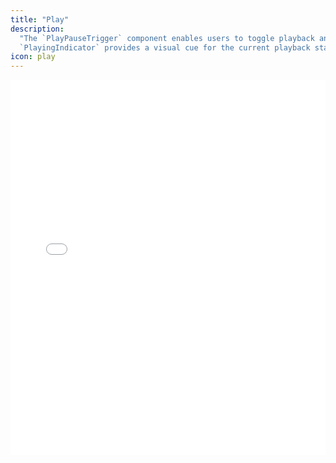 ```yaml
---
title: "Play"
description:
  "The `PlayPauseTrigger` component enables users to toggle playback and the
  `PlayingIndicator` provides a visual cue for the current playback state."
icon: play
---
```


<iframe
  src={`https://ui-kit-docs-embed.vercel.app/player/play`}
  height="600px"
  width="100%"
  frameBorder="0"
  allowFullScreen
  allow="autoplay; encrypted-media; fullscreen; picture-in-picture; display-capture; camera; microphone"
  style={{
    borderRadius: 10,
    backgroundColor: "black",
  }}
/>

<Info>
  `PlayPauseTrigger` and `PlayingIndicator` integrate together to form the
  typical play/pause interaction for media players. They do not have to be used
  together and can combine with other components.
</Info>

## Features

- Controls the playback state and conditionally renders based on playing status,
  customizable with the `matcher` pattern
- Keyboard hotkeys and adheres to [WAI-ARIA](https://w3c.github.io/aria/) design
  patterns

## Anatomy

Import the components and piece the parts together.

```tsx
import * as Player from "@livepeer/react/player";

export default () => (
  <Player.Root>
    <Player.Container>
      <Player.PlayPauseTrigger />
      <Player.PlayingIndicator />
    </Player.Container>
    <Player.Container>
      <Player.Controls>
        <Player.PlayPauseTrigger />
        <Player.PlayingIndicator />
      </Player.Controls>
    </Player.Container>
  </Player.Root>
);
```

## Props

### `PlayPauseTrigger`

Accepts all props for a typical button element.

### `PlayingIndicator`

#### `forceMount`

Ensures the component is always mounted, beneficial for animation consistency.

#### `matcher`

Defines the condition under which the `PlayingIndicator` displays, using a
boolean or a custom function for tailored visibility logic.

## Data Attributes

### PlayPauseTrigger

#### `data-livepeer-play-pause-trigger`

Identifies the play/pause button within the Player.

#### `data-playing`

Shows the playback status (`"true"` for playing, `"false"` for paused).

#### `data-visible`

Signifies if the indicator is visible (`"true"`) or hidden (`"false"`), useful
for CSS-based animations and visibility adjustments.

### PlayingIndicator

#### `data-livepeer-playing-indicator`

Marks the playing status indicator component.

#### `data-playing`

Shows the playback status (`"true"` for playing, `"false"` for paused).

#### `data-visible`

Signifies if the indicator is visible (`"true"`) or hidden (`"false"`), useful
for CSS-based animations.
